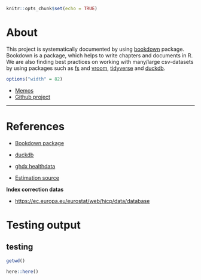 ```r
knitr::opts_chunk$set(echo = TRUE)
```


# About

This project is systematically documented by using [bookdown](https://bookdown.org/) package. Bookdown is a package, which helps to write chapters and documents in R. We are also finding best practices on working with many/large csv-datasets by using packages such as [fs](https://www.tidyverse.org/blog/2018/01/fs-1.0.0/) and [vroom](https://www.tidyverse.org/blog/2019/05/vroom-1-0-0/), [tidyverse](https://www.tidyverse.org) and [duckdb](https://duckdb.org/).

```r
options("width" = 82)
```

* [Memos](https://research.janimiettinen.fi/material/sleep22/index.html)
* [Github project](https://github.com/janikmiet/sleep22)


-----

# References

* [Bookdown package](https://bookdown.org/)

* [duckdb](https://duckdb.org/)

* [ghdx healthdata](http://ghdx.healthdata.org/)

* [Estimation source](https://cergas.unibocconi.eu/sites/default/files/files/Cost-of-illness-study-of-Obstructive-Sleep-Apnea-Syndrome-%2528OSAS%2529-in-Italy_Report%25281%2529.pdf)


**Index correction datas**

- <https://ec.europa.eu/eurostat/web/hicp/data/database>



# Testing output

## testing

```r
getwd()
```

```r
here::here()
```




